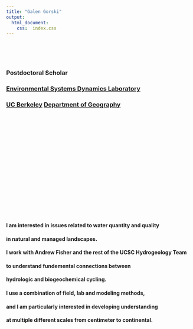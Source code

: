 ```yaml
---
title: "Galen Gorski"
output:
  html_document:
    css:  index.css
---
```



<br>
<br>
<br>

### Postdoctoral Scholar
### [Environmental Systems Dynamics Laboratory](http://www.esdlberkeley.com/)
### [UC Berkeley](https://www.berkeley.edu/) [Department of Geography](https://geography.berkeley.edu/home)

<br>
<br>
<br>
<br>
<br>
<br>
<br>
<br>
<br>
<br>
<br>
<br>
<br>
<br>
<br>
<br>



#### I am interested in issues related to water quantity and quality 
#### in natural and managed landscapes. 
#### I work with Andrew Fisher and the rest of the UCSC Hydrogeology Team 
#### to understand fundemental connections between 
#### hydrologic and biogeochemical cycling. 
#### I use a combination of field, lab and modeling methods, 
#### and I am particularly interested in developing understanding 
#### at multiple different scales from centimeter to continental.


